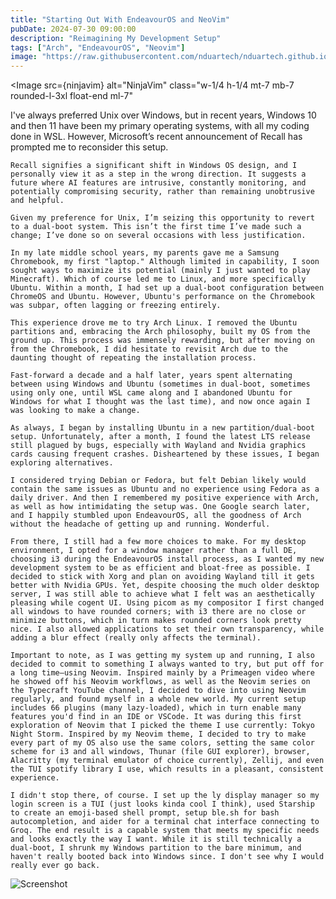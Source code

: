 ```yaml
---
title: "Starting Out With EndeavourOS and NeoVim"
pubDate: 2024-07-30 09:00:00
description: "Reimagining My Development Setup"
tags: ["Arch", "EndeavourOS", "Neovim"]
image: "https://raw.githubusercontent.com/nduartech/nduartech.github.io/master/packages/host/src/assets/ninjavim.jpeg"
---
```



<Image
  src={ninjavim}
  alt="NinjaVim"
  class="w-1/4 h-1/4 mt-7 mb-7 rounded-l-3xl float-end ml-7"
></Image>

<div class="reset-tw">
    I've always preferred Unix over Windows, but in recent years, Windows 10 and then 11 have been my primary operating systems, with all my coding done in WSL. However, Microsoft’s recent announcement of Recall has prompted me to reconsider this setup.

    Recall signifies a significant shift in Windows OS design, and I personally view it as a step in the wrong direction. It suggests a future where AI features are intrusive, constantly monitoring, and potentially compromising security, rather than remaining unobtrusive and helpful.

    Given my preference for Unix, I’m seizing this opportunity to revert to a dual-boot system. This isn’t the first time I’ve made such a change; I’ve done so on several occasions with less justification.

    In my late middle school years, my parents gave me a Samsung Chromebook, my first "laptop." Although limited in capability, I soon sought ways to maximize its potential (mainly I just wanted to play Minecraft). Which of course led me to Linux, and more specifically Ubuntu. Within a month, I had set up a dual-boot configuration between ChromeOS and Ubuntu. However, Ubuntu's performance on the Chromebook was subpar, often lagging or freezing entirely.

    This experience drove me to try Arch Linux. I removed the Ubuntu partitions and, embracing the Arch philosophy, built my OS from the ground up. This process was immensely rewarding, but after moving on from the Chromebook, I did hesitate to revisit Arch due to the daunting thought of repeating the installation process.
    
    Fast-forward a decade and a half later, years spent alternating between using Windows and Ubuntu (sometimes in dual-boot, sometimes using only one, until WSL came along and I abandoned Ubuntu for Windows for what I thought was the last time), and now once again I was looking to make a change.

    As always, I began by installing Ubuntu in a new partition/dual-boot setup. Unfortunately, after a month, I found the latest LTS release still plagued by bugs, especially with Wayland and Nvidia graphics cards causing frequent crashes. Disheartened by these issues, I began exploring alternatives. 

    I considered trying Debian or Fedora, but felt Debian likely would contain the same issues as Ubuntu and no experience using Fedora as a daily driver. And then I remembered my positive experience with Arch, as well as how intimidating the setup was. One Google search later, and I happily stumbled upon EndeavourOS, all the goodness of Arch without the headache of getting up and running. Wonderful.

    From there, I still had a few more choices to make. For my desktop environment, I opted for a window manager rather than a full DE, choosing i3 during the EndeavourOS install process, as I wanted my new development system to be as efficient and bloat-free as possible. I decided to stick with Xorg and plan on avoiding Wayland till it gets better with Nvidia GPUs. Yet, despite choosing the much older desktop server, I was still able to achieve what I felt was an aesthetically pleasing while cogent UI. Using picom as my compositor I first changed all windows to have rounded corners; with i3 there are no close or minimize buttons, which in turn makes rounded corners look pretty nice. I also allowed applications to set their own transparency, while adding a blur effect (really only affects the terminal).

    Important to note, as I was getting my system up and running, I also decided to commit to something I always wanted to try, but put off for a long time—using Neovim. Inspired mainly by a Primeagen video where he showed off his Neovim workflows, as well as the Neovim series on the Typecraft YouTube channel, I decided to dive into using Neovim regularly, and found myself in a whole new world. My current setup includes 66 plugins (many lazy-loaded), which in turn enable many features you'd find in an IDE or VSCode. It was during this first exploration of Neovim that I picked the theme I use currently: Tokyo Night Storm. Inspired by my Neovim theme, I decided to try to make every part of my OS also use the same colors, setting the same color scheme for i3 and all windows, Thunar (file GUI explorer), browser, Alacritty (my terminal emulator of choice currently), Zellij, and even the TUI spotify library I use, which results in a pleasant, consistent experience.

    I didn't stop there, of course. I set up the ly display manager so my login screen is a TUI (just looks kinda cool I think), used Starship to create an emoji-based shell prompt, setup ble.sh for bash autocompletion, and aider for a terminal chat interface connecting to Groq. The end result is a capable system that meets my specific needs and looks exactly the way I want. While it is still technically a dual-boot, I shrunk my Windows partition to the bare minimum, and haven't really booted back into Windows since. I don't see why I would really ever go back.

</div>
<Image src={screen} alt="Screenshot" class="w-full float-center"></Image>
